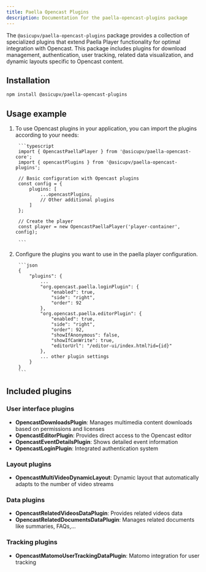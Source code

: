 ```yaml
---
title: Paella Opencast Plugins
description: Documentation for the paella-opencast-plugins package
---
```


The `@asicupv/paella-opencast-plugins` package provides a collection of specialized plugins that extend Paella Player functionality for optimal integration with Opencast. This package includes plugins for download management, authentication, user tracking, related data visualization, and dynamic layouts specific to Opencast content.

## Installation

```bash
npm install @asicupv/paella-opencast-plugins
```

## Usage example

<Steps>

1. To use Opencast plugins in your application, you can import the plugins according to your needs:

        ```typescript
        import { OpencastPaellaPlayer } from '@asicupv/paella-opencast-core';
        import { opencastPlugins } from '@asicupv/paella-opencast-plugins';

        // Basic configuration with Opencast plugins
        const config = {
            plugins: [
                ...opencastPlugins,
                // Other additional plugins
            ]
        };

        // Create the player
        const player = new OpencastPaellaPlayer('player-container', config);

        ```

2. Configure the plugins you want to use in the paella player configuration.

        ```json
        {
            "plugins": {
                ...
                "org.opencast.paella.loginPlugin": {
                    "enabled": true,
                    "side": "right",            
                    "order": 92
                },
                "org.opencast.paella.editorPlugin": {
                    "enabled": true,
                    "side": "right",            
                    "order": 92,
                    "showIfAnonymous": false,
                    "showIfCanWrite": true,
                    "editorUrl": "/editor-ui/index.html?id={id}"
                },
                ... other plugin settings
            }
        }
        ```

</Steps>


## Included plugins

### User interface plugins

- **OpencastDownloadsPlugin**: Manages multimedia content downloads based on permissions and licenses
- **OpencastEditorPlugin**: Provides direct access to the Opencast editor
- **OpencastEventDetailsPlugin**: Shows detailed event information
- **OpencastLoginPlugin**: Integrated authentication system

### Layout plugins

- **OpencastMultiVideoDynamicLayout**: Dynamic layout that automatically adapts to the number of video streams

### Data plugins

- **OpencastRelatedVideosDataPlugin**: Provides related videos data
- **OpencastRelatedDocumentsDataPlugin**: Manages related documents like summaries, FAQs,...

### Tracking plugins

- **OpencastMatomoUserTrackingDataPlugin**: Matomo integration for user tracking


